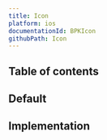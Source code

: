 ```yaml
---
title: Icon
platform: ios
documentationId: BPKIcon
githubPath: Icon
---
```





## Table of contents

## Default

<IOSComponentScreenshots
  lightMode={screenshotAll}
  darkMode={screenshotAllDm}
  altText="iOS icons" />

## Implementation

<Readme />
